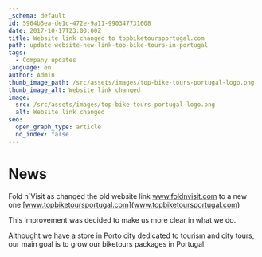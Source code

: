 ```yaml
---
_schema: default
id: 5964b5ea-de1c-472e-9a11-990347731608
date: 2017-10-17T23:00:00Z
title: Website link changed to topbiketoursportugal.com
path: update-website-new-link-top-bike-tours-in-portugal
tags:
  - Company updates
language: en
author: Admin
thumb_image_path: /src/assets/images/top-bike-tours-portugal-logo.png
thumb_image_alt: Website link changed
image:
  src: /src/assets/images/top-bike-tours-portugal-logo.png
  alt: Website link changed
seo:
  open_graph_type: article
  no_index: false
---
```

# News

Fold n´Visit as changed the old website link www.foldnvisit.com to a new one
[www.topbiketoursportugal.com](www.topbiketoursportugal.com)

This improvement was decided to make us more clear in what we do.

Althought we have a store in Porto city dedicated to tourism and city tours, our
main goal is to grow our biketours packages in Portugal.